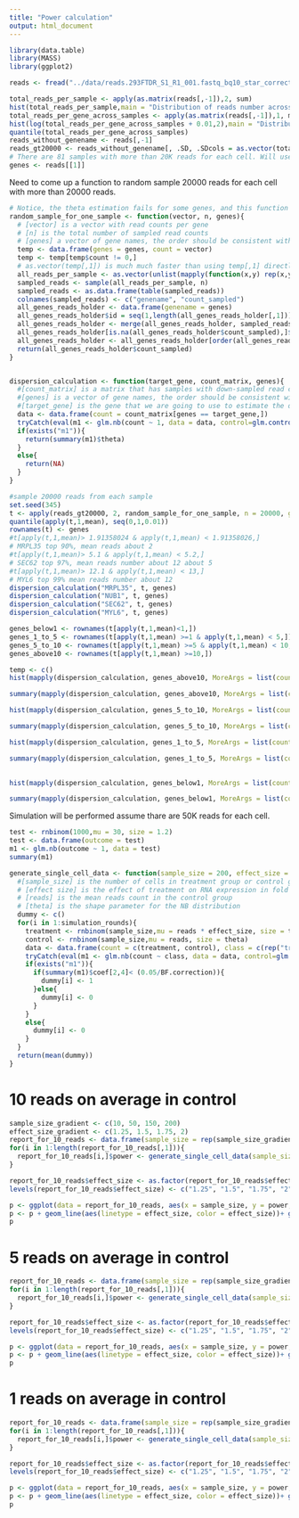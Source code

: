 ```yaml
---
title: "Power calculation"
output: html_document
---
```


```r
library(data.table)
library(MASS)
library(ggplot2)
```

```r
reads <- fread("../data/reads.293FTDR_S1_R1_001.fastq_bq10_star_corrected.umi.dge.txt", header = TRUE, sep = "\t", stringsAsFactors = FALSE)
```

```r
total_reads_per_sample <- apply(as.matrix(reads[,-1]),2, sum)
hist(total_reads_per_sample,main = "Distribution of reads number across samples")
total_reads_per_gene_across_samples <- apply(as.matrix(reads[,-1]),1, mean)
hist(log(total_reads_per_gene_across_samples + 0.01,2),main = "Distribution of mean reads per gene across samples")
quantile(total_reads_per_gene_across_samples)
reads_without_genename <- reads[,-1]
reads_gt20000 <- reads_without_genename[, .SD, .SDcols = as.vector(total_reads_per_sample >= 20000)]
# There are 81 samples with more than 20K reads for each cell. Will use these data to do downsampling and estimate dispersion.
genes <- reads[[1]]
```


Need to come up a function to random sample 20000 reads for each cell with more than 20000 reads. 
```r
# Notice, the theta estimation fails for some genes, and this function will record the estimate as NA in the output
random_sample_for_one_sample <- function(vector, n, genes){
  # [vector] is a vector with read counts per gene
  # [n] is the total number of sampled read counts
  # [genes] a vector of gene names, the order should be consistent with the read counts in [vector]
  temp <- data.frame(genes = genes, count = vector)
  temp <- temp[temp$count != 0,]
  # as.vector(temp[,1]) is much much faster than using temp[,1] directly
  all_reads_per_sample <- as.vector(unlist(mapply(function(x,y) rep(x,y), as.vector(temp[,1]), as.vector(temp[,2]), SIMPLIFY = TRUE)))
  sampled_reads <- sample(all_reads_per_sample, n)
  sampled_reads <- as.data.frame(table(sampled_reads))
  colnames(sampled_reads) <- c("genename", "count_sampled")
  all_genes_reads_holder <- data.frame(genename = genes)
  all_genes_reads_holder$id = seq(1,length(all_genes_reads_holder[,1]))
  all_genes_reads_holder <- merge(all_genes_reads_holder, sampled_reads, by = "genename", all.x = TRUE)
  all_genes_reads_holder[is.na(all_genes_reads_holder$count_sampled),]$count_sampled <- 0
  all_genes_reads_holder <- all_genes_reads_holder[order(all_genes_reads_holder$id, decreasing = FALSE),]
  return(all_genes_reads_holder$count_sampled)
}


dispersion_calculation <- function(target_gene, count_matrix, genes){
  #[count_matrix] is a matrix that has samples with down-sampled read counts
  #[genes] is a vector of gene names, the order should be consistent with the read counts in [count_matrix]
  #[target_gene] is the gene that we are going to use to estimate the dispersion parameter.
  data <- data.frame(count = count_matrix[genes == target_gene,])
  tryCatch(eval(m1 <- glm.nb(count ~ 1, data = data, control=glm.control(maxit=100000))), error = function(e) message("Oops!  ", as.character(e)))
  if(exists("m1")){
    return(summary(m1)$theta)
  }
  else{
    return(NA)
  }
}
```

```r

#sample 20000 reads from each sample
set.seed(345)
t <- apply(reads_gt20000, 2, random_sample_for_one_sample, n = 20000, genes = genes)
quantile(apply(t,1,mean), seq(0,1,0.01))
rownames(t) <- genes
#t[apply(t,1,mean)> 1.91358024 & apply(t,1,mean) < 1.91358026,]
# MRPL35 top 90%, mean reads about 2
#t[apply(t,1,mean)> 5.1 & apply(t,1,mean) < 5.2,]
# SEC62 top 97%, mean reads number about 12 about 5
#t[apply(t,1,mean)> 12.1 & apply(t,1,mean) < 13,]
# MYL6 top 99% mean reads number about 12
dispersion_calculation("MRPL35", t, genes)
dispersion_calculation("NUB1", t, genes)
dispersion_calculation("SEC62", t, genes)
dispersion_calculation("MYL6", t, genes)

genes_below1 <- rownames(t[apply(t,1,mean)<1,])
genes_1_to_5 <- rownames(t[apply(t,1,mean) >=1 & apply(t,1,mean) < 5,])
genes_5_to_10 <- rownames(t[apply(t,1,mean) >=5 & apply(t,1,mean) < 10,])
genes_above10 <- rownames(t[apply(t,1,mean) >=10,])

temp <- c()
hist(mapply(dispersion_calculation, genes_above10, MoreArgs = list(count_matrix = t, genes = genes)), main = "Genes with mean reads greater than 10")

summary(mapply(dispersion_calculation, genes_above10, MoreArgs = list(count_matrix = t, genes = genes)))

hist(mapply(dispersion_calculation, genes_5_to_10, MoreArgs = list(count_matrix = t, genes = genes)), main = "Genes with mean reads between 5 to 10")

summary(mapply(dispersion_calculation, genes_5_to_10, MoreArgs = list(count_matrix = t, genes = genes))) 

hist(mapply(dispersion_calculation, genes_1_to_5, MoreArgs = list(count_matrix = t, genes = genes)), main = "Genes with mean reads between 1 to 5")

summary(mapply(dispersion_calculation, genes_1_to_5, MoreArgs = list(count_matrix = t, genes = genes))) 

 
hist(mapply(dispersion_calculation, genes_below1, MoreArgs = list(count_matrix = t, genes = genes)), main = "Genes with mean reads smaller than 1")

summary(mapply(dispersion_calculation, genes_below1, MoreArgs = list(count_matrix = t, genes = genes))) 


```






Simulation will be performed assume thare are 50K reads for each cell. 

```r

test <- rnbinom(1000,mu = 30, size = 1.2)
test <- data.frame(outcome = test)
m1 <- glm.nb(outcome ~ 1, data = test)
summary(m1)

```


```r
generate_single_cell_data <- function(sample_size = 200, effect_size = 2, reads = 10, theta = 10, simulation_rounds = 100, BF.correction = 40){
  #[sample_size] is the number of cells in treatment group or control group
  # [effect size] is the effect of treatment on RNA expression in fold of increase
  # [reads] is the mean reads count in the control group
  # [theta] is the shape parameter for the NB distribution
  dummy <- c()
  for(i in 1:simulation_rounds){
    treatment <- rnbinom(sample_size,mu = reads * effect_size, size = theta)
    control <- rnbinom(sample_size,mu = reads, size = theta)
    data <- data.frame(count = c(treatment, control), class = c(rep("treatment", sample_size), rep("control", sample_size)))
    tryCatch(eval(m1 <- glm.nb(count ~ class, data = data, control=glm.control(maxit=1000000))), error = function(e) message("Oops!  ", as.character(e)))
    if(exists("m1")){
      if(summary(m1)$coef[2,4]< (0.05/BF.correction)){
        dummy[i] <- 1
      }else{
        dummy[i] <- 0
      }
    }
    else{
      dummy[i] <- 0
    }
  }
  return(mean(dummy))
}

```


# 10 reads on average in control

```r
sample_size_gradient <- c(10, 50, 150, 200)
effect_size_gradient <- c(1.25, 1.5, 1.75, 2)
report_for_10_reads <- data.frame(sample_size = rep(sample_size_gradient, 4), effect_size = rep(effect_size_gradient, each = 4), power = 0)
for(i in 1:length(report_for_10_reads[,1])){
  report_for_10_reads[i,]$power <- generate_single_cell_data(sample_size = report_for_10_reads[i,]$sample_size, effect_size = report_for_10_reads[i,]$effect_size, reads = 10, theta = 10, simulation_rounds = 100, BF.correction = 40)
}

report_for_10_reads$effect_size <- as.factor(report_for_10_reads$effect_size)
levels(report_for_10_reads$effect_size) <- c("1.25", "1.5", "1.75", "2")

```


```r
p <- ggplot(data = report_for_10_reads, aes(x = sample_size, y = power, group = effect_size))
p <- p + geom_line(aes(linetype = effect_size, color = effect_size))+ geom_point(aes(color = effect_size)) + theme(legend.position="top")
p
```

# 5 reads on average in control


```r
report_for_10_reads <- data.frame(sample_size = rep(sample_size_gradient, 4), effect_size = rep(effect_size_gradient, each = 4), power = 0)
for(i in 1:length(report_for_10_reads[,1])){
  report_for_10_reads[i,]$power <- generate_single_cell_data(sample_size = report_for_10_reads[i,]$sample_size, effect_size = report_for_10_reads[i,]$effect_size, reads = 5, theta = 10, simulation_rounds = 100, BF.correction = 40)
}

report_for_10_reads$effect_size <- as.factor(report_for_10_reads$effect_size)
levels(report_for_10_reads$effect_size) <- c("1.25", "1.5", "1.75", "2")

```


```r
p <- ggplot(data = report_for_10_reads, aes(x = sample_size, y = power, group = effect_size))
p <- p + geom_line(aes(linetype = effect_size, color = effect_size))+ geom_point(aes(color = effect_size)) + theme(legend.position="top")
p
```


# 1 reads on average in control


```r
report_for_10_reads <- data.frame(sample_size = rep(sample_size_gradient, 4), effect_size = rep(effect_size_gradient, each = 4), power = 0)
for(i in 1:length(report_for_10_reads[,1])){
  report_for_10_reads[i,]$power <- generate_single_cell_data(sample_size = report_for_10_reads[i,]$sample_size, effect_size = report_for_10_reads[i,]$effect_size, reads = 1, theta = 10, simulation_rounds = 100, BF.correction = 40)
}

report_for_10_reads$effect_size <- as.factor(report_for_10_reads$effect_size)
levels(report_for_10_reads$effect_size) <- c("1.25", "1.5", "1.75", "2")

```


```r
p <- ggplot(data = report_for_10_reads, aes(x = sample_size, y = power, group = effect_size))
p <- p + geom_line(aes(linetype = effect_size, color = effect_size))+ geom_point(aes(color = effect_size)) + theme(legend.position="top")
p
```